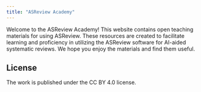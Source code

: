 ```yaml
---
title: "ASReview Academy"
---
```


Welcome to the ASReview Academy! This website contains open teaching materials for using ASReview. These resources are created to facilitate learning and proficiency in utilizing the ASReview software for AI-aided systematic reviews. We hope you enjoy the materials and find them useful.

## License 

The work is published under the CC BY 4.0 license.
